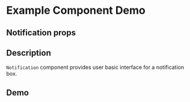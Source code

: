 
<Meta title="Example/Notification" component={Notification} />

# Example Component Demo

## Notification props
<Props of={Notification} />

## Description

`Notification` component provides user basic interface for a notification box.

## Demo

<Canvas>
  <Story name="Notification-button-primary">
    <Notification type="primary"/>
  </Story>
    <Story name="Notification-button-default">
    <Notification type="default"/>
  </Story>
</Canvas>